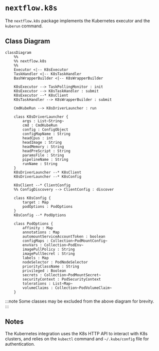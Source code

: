 
# `nextflow.k8s`

The `nextflow.k8s` package implements the Kubernetes executor and the `kuberun` command.

## Class Diagram

```mermaid
classDiagram
    %%
    %% nextflow.k8s
    %%
    Executor <|-- K8sExecutor
    TaskHandler <|-- K8sTaskHandler
    BashWrapperBuilder <|-- K8sWrapperBuilder

    K8sExecutor --> TaskPollingMonitor : init
    K8sExecutor --> K8sTaskHandler : submit
    K8sExecutor --* K8sClient
    K8sTaskHandler --> K8sWrapperBuilder : submit

    CmdKubeRun --> K8sDriverLauncher : run

    class K8sDriverLauncher {
        args : List~String~
        cmd : CmdKubeRun
        config : ConfigObject
        configMapName : String
        headCpus : int
        headImage : String
        headMemory : String
        headPreScript : String
        paramsFile : String
        pipelineName : String
        runName : String
    }
    K8sDriverLauncher --* K8sClient
    K8sDriverLauncher --* K8sConfig

    K8sClient --* ClientConfig
    %% ConfigDiscovery --> ClientConfig : discover

    class K8sConfig {
        target : Map
        podOptions : PodOptions
    }
    K8sConfig --* PodOptions

    class PodOptions {
        affinity : Map
        annotations : Map
        automountServiceAccountToken : boolean
        configMaps : Collection~PodMountConfig~
        envVars : Collection~PodEnv~
        imagePullPolicy : String
        imagePullSecret : String
        labels : Map
        nodeSelector : PodNodeSelector
        priorityClassName : String
        privileged : Boolean
        secrets : Collection~PodMountSecret~
        securityContext : PodSecurityContext
        tolerations : List~Map~
        volumeClaims : Collection~PodVolumeClaim~
    }
```

:::note
Some classes may be excluded from the above diagram for brevity.
:::

## Notes

The Kubernetes integration uses the K8s HTTP API to interact with K8s clusters, and relies on the `kubectl` command and `~/.kube/config` file for authentication.
